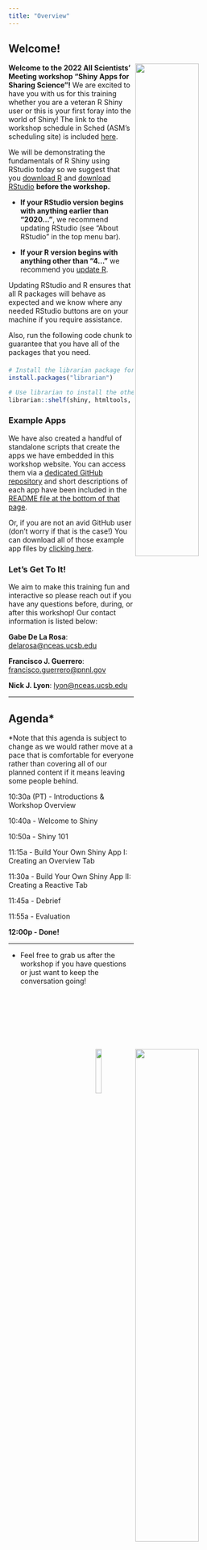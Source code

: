 ```yaml
---
title: "Overview"
---
```


## Welcome!

<img src="images/lter-logo-wide.png" align="right" width="50%"/>

<img src="images/nceas-logo-wide.png" align="right" width="50%"/>

**Welcome to the 2022 All Scientists' Meeting workshop "Shiny Apps for Sharing Science"!** We are excited to have you with us for this training whether you are a veteran R Shiny user or this is your first foray into the world of Shiny! The link to the workshop schedule in Sched (ASM's scheduling site) is included [here](https://2022lterasm.sched.com/event/13kyO/22x053-shiny-app-for-sharing-science).

<img src="images/r-shiny-hex.png" align="right" width="15%"/>

We will be demonstrating the fundamentals of R Shiny using RStudio today so we suggest that you [download R](https://www.r-project.org/) and [download RStudio](https://www.rstudio.com/products/rstudio/download/) **before the workshop.**

- **If your RStudio version begins with anything earlier than "2020..."**, we recommend updating RStudio (see "About RStudio" in the top menu bar).

- **If your R version begins with anything other than "4..."** we recommend you [update R](https://www.r-project.org/). 

Updating RStudio and R ensures that all R packages will behave as expected and we know where any needed RStudio buttons are on your machine if you require assistance.

Also, run the following code chunk to guarantee that you have all of the packages that you need.

:::callout-note
#### 
```r
# Install the librarian package for easy package downloading
install.packages("librarian")

# Use librarian to install the other packages that you need!
librarian::shelf(shiny, htmltools, tidyverse, leaflet, lter/lterdatasampler)
```
:::


### Example Apps

We have also created a handful of standalone scripts that create the apps we have embedded in this workshop website. You can access them via a [dedicated GitHub repository](https://github.com/njlyon0/asm-2022_shiny-workshop-examples) and short descriptions of each app have been included in the [README file at the bottom of that page](https://github.com/njlyon0/asm-2022_shiny-workshop-examples#readme).

Or, if you are not an avid GitHub user (don't worry if that is the case!) You can download all of those example app files by [clicking here](https://github.com/njlyon0/asm-2022_shiny-workshop-examples/archive/refs/heads/main.zip).

### Let's Get To It!

We aim to make this training fun and interactive so please reach out if you have any questions before, during, or after this workshop! Our contact information is listed below:

**Gabe De La Rosa**: [delarosa\@nceas.ucsb.edu](mailto:delarosa@nceas.ucsb.edu){.email}

**Francisco J. Guerrero**: [francisco.guerrero\@pnnl.gov](mailto:francisco.guerrero@pnnl.gov){.email}

**Nick J. Lyon**: [lyon\@nceas.ucsb.edu](mailto:lyon@nceas.ucsb.edu){.email}

---

## Agenda*

\*Note that this agenda is subject to change as we would rather move at a pace that is comfortable for everyone rather than covering all of our planned content if it means leaving some people behind.

10:30a (PT) - Introductions & Workshop Overview

10:40a - Welcome to Shiny

10:50a - Shiny 101

11:15a - Build Your Own Shiny App I: Creating an Overview Tab

11:30a - Build Your Own Shiny App II: Creating a Reactive Tab

11:45a - Debrief

11:55a - Evaluation

**12:00p - Done!**

--- 

- Feel free to grab us after the workshop if you have questions or just want to keep the conversation going!
